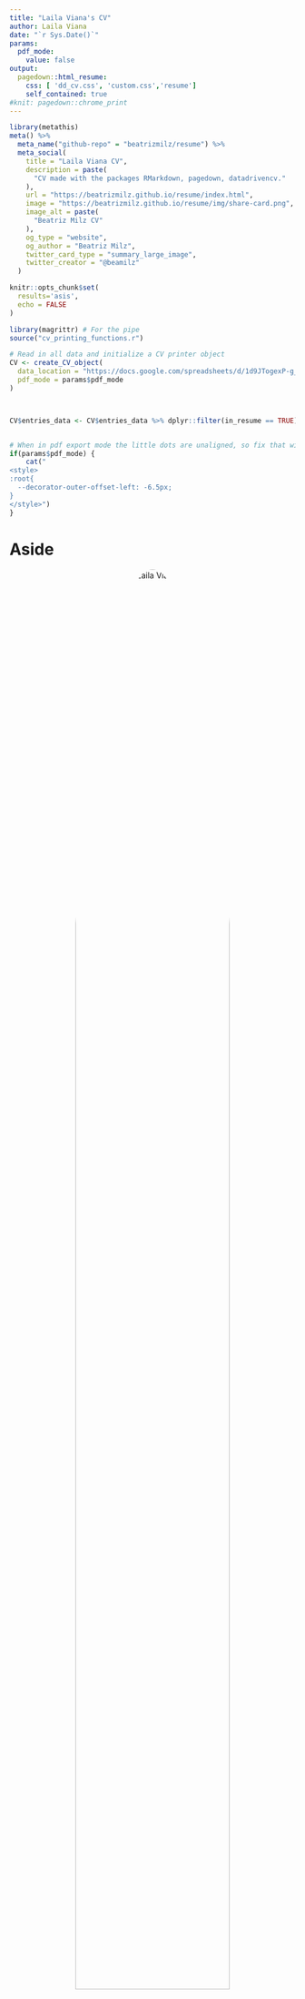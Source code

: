```yaml
---
title: "Laila Viana's CV"
author: Laila Viana
date: "`r Sys.Date()`"
params:
  pdf_mode:
    value: false
output:
  pagedown::html_resume:
    css: [ 'dd_cv.css', 'custom.css','resume']
    self_contained: true
#knit: pagedown::chrome_print      
---
```

```r
library(metathis)
meta() %>%
  meta_name("github-repo" = "beatrizmilz/resume") %>% 
  meta_social(
    title = "Laila Viana CV",
    description = paste(
      "CV made with the packages RMarkdown, pagedown, datadrivencv."
    ),
    url = "https://beatrizmilz.github.io/resume/index.html",
    image = "https://beatrizmilz.github.io/resume/img/share-card.png",
    image_alt = paste(
      "Beatriz Milz CV"
    ),
    og_type = "website",
    og_author = "Beatriz Milz",
    twitter_card_type = "summary_large_image",
    twitter_creator = "@beamilz"
  )
```
<!-- inicio academic icons -->
<link rel="stylesheet" href="https://cdn.jsdelivr.net/gh/jpswalsh/academicons@1/css/academicons.min.css">
<!-- final academic icons -->

 
<!-- inicio font awesome -->
<script src="https://kit.fontawesome.com/1f72d6921a.js" crossorigin="anonymous"></script>

 
<!-- final font awesome -->

```r
knitr::opts_chunk$set(
  results='asis',
  echo = FALSE
)

library(magrittr) # For the pipe
source("cv_printing_functions.r")

# Read in all data and initialize a CV printer object
CV <- create_CV_object(
  data_location = "https://docs.google.com/spreadsheets/d/1d9JTogexP-g_WCEqoQV3H2ZHHrenUWqRmmN4l0JEiRA/edit?usp=sharing",  
  pdf_mode = params$pdf_mode
)



CV$entries_data <- CV$entries_data %>% dplyr::filter(in_resume == TRUE)



```


```r
# When in pdf export mode the little dots are unaligned, so fix that with some conditional CSS.
if(params$pdf_mode) {
    cat("
<style>
:root{
  --decorator-outer-offset-left: -6.5px;
}
</style>")
}
```


Aside
================================================================================


<center>
![Laila Viana](https://avatars.githubusercontent.com/u/89318961){width=80% style='border-radius: 50%;'}
</center>

### CONTACT
<center>

 <a href='https://www.researchgate.net/profile/Laila-Viana-Almeida' target='_blank'><i class="fab fa-researchgate"></i></a> <a href='mailto:lailavalmeida@gmail.com'><i class="fa fa-envelope"></i></a> <a href='https://github.com/lailaviana' target='_blank'><i class="fa fa-github"></i></a>  <a href='https://orcid.org/0000-0002-7957-2196' target='_blank'><i class="fab fa-orcid"></i></a> <a href='http://lattes.cnpq.br/1435560156885566' target='_blank'><i class="ai ai-lattes"></i></a>
</center>

<br>

Professional with large experience in molecular biology and bioinformatics, working with next generation sequencing analysis, production of recombinant protein for serological diagnosis and primer design for molecular diagnosis. Contributes to scientific discussions within the research group, as well as to the communication of scientific data verbally, written and visually at conferences in the area and scientific journals.

### LANGUAGES

**Portuguese:** Native

**English:** Advanced

**Spanish:** Basic

<br>



Disclaimer {#disclaimer}
--------------------------------------------------------------------------------
This resume was made with the R package [**pagedown**](https://github.com/rstudio/pagedown) and [**datadrivencv**](http://nickstrayer.me/datadrivencv/index.html).

Last updated on `r Sys.Date()`. 


Main
================================================================================

Laila Viana {#title}
--------------------------------------------------------------------------------


Education {data-icon=graduation-cap data-concise=true}
--------------------------------------------------------------------------------

```r
CV %<>% print_section('education')
```

Scientific publications {data-icon=newspaper} 
--------------------------------------------------------------------------------

```r
CV %<>% print_section('publications_journals')
```



::: aside

Selected activities:

### AWARDS

<i class="fas fa-award"></i> WALTER COLLI Award 2018

<i class="fas fa-award"></i> WALTER COLLI Award 2016

<i class="fas fa-award"></i> Honorable Mention Award X-meeting 2016

<i class="fas fa-award"></i> ZIGMAN BRENER Award 2015

<i class="fas fa-award"></i> Academic Relevance - UFMG 2015

<i class="fas fa-award"></i> Academic Relevance - UFMG 2014

<br>


### PROGRAMMING SKILLS

<i class="fab fa-r-project"></i> `R`

<i class="fa fa-area-chart" aria-hidden="true"></i> `tidyverse`
 
<i class="fas fa-code-branch"></i> `Git`

<i class="fab fa-github"></i> `GitHub`

<i class="fab fa-markdown"></i> `RMarkdown` 

<i class="fas fa-laptop"></i> `Bash`

<i class="fab fa-python"></i> `Python`



:::



Courses {data-icon=chalkboard-teacher}
--------------------------------------------------------------------------------

```r
CV %<>% print_section('short_courses')
```



